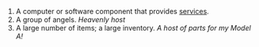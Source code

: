 #A computer or software component that provides [[service]]s.
#A group of angels. ''Heavenly host''
#A large number of items; a large inventory. ''A host of parts for my Model A!''